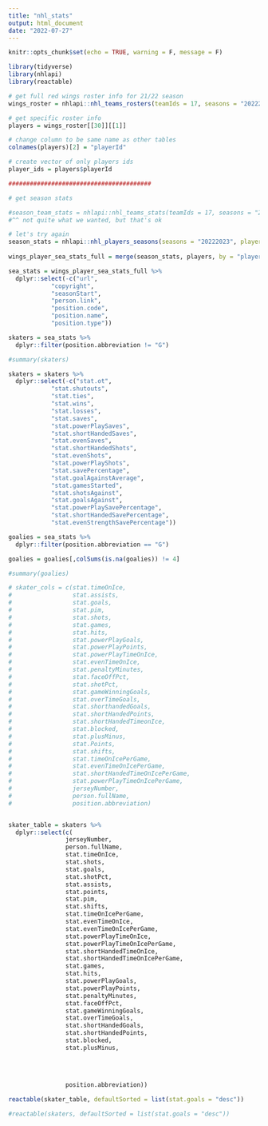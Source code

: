 ```yaml
---
title: "nhl_stats"
output: html_document
date: "2022-07-27"
---
```


```r
knitr::opts_chunk$set(echo = TRUE, warning = F, message = F)
```

```r
library(tidyverse)
library(nhlapi)
library(reactable)

```

```r
# get full red wings roster info for 21/22 season
wings_roster = nhlapi::nhl_teams_rosters(teamIds = 17, seasons = "20222023")

# get specific roster info
players = wings_roster[[30]][[1]]

# change column to be same name as other tables
colnames(players)[2] = "playerId"

# create vector of only players ids
player_ids = players$playerId

########################################

# get season stats

#season_team_stats = nhlapi::nhl_teams_stats(teamIds = 17, seasons = "20222023")
#^^ not quite what we wanted, but that's ok

# let's try again
season_stats = nhlapi::nhl_players_seasons(seasons = "20222023", playerIds = player_ids)
  
wings_player_sea_stats_full = merge(season_stats, players, by = "playerId")

sea_stats = wings_player_sea_stats_full %>% 
  dplyr::select(-c("url", 
            "copyright", 
            "seasonStart", 
            "person.link", 
            "position.code", 
            "position.name",
            "position.type"))

skaters = sea_stats %>% 
  dplyr::filter(position.abbreviation != "G")

#summary(skaters)

skaters = skaters %>% 
  dplyr::select(-c("stat.ot", 
            "stat.shutouts", 
            "stat.ties", 
            "stat.wins", 
            "stat.losses", 
            "stat.saves", 
            "stat.powerPlaySaves", 
            "stat.shortHandedSaves", 
            "stat.evenSaves", 
            "stat.shortHandedShots", 
            "stat.evenShots", 
            "stat.powerPlayShots", 
            "stat.savePercentage", 
            "stat.goalAgainstAverage", 
            "stat.gamesStarted", 
            "stat.shotsAgainst", 
            "stat.goalsAgainst", 
            "stat.powerPlaySavePercentage", 
            "stat.shortHandedSavePercentage", 
            "stat.evenStrengthSavePercentage"))

goalies = sea_stats %>% 
  dplyr::filter(position.abbreviation == "G")

goalies = goalies[,colSums(is.na(goalies)) != 4]

#summary(goalies)

```



```r
# skater_cols = c(stat.timeOnIce, 
#                 stat.assists, 
#                 stat.goals, 
#                 stat.pim, 
#                 stat.shots, 
#                 stat.games, 
#                 stat.hits, 
#                 stat.powerPlayGoals, 
#                 stat.powerPlayPoints,  
#                 stat.powerPlayTimeOnIce, 
#                 stat.evenTimeOnIce, 
#                 stat.penaltyMinutes, 
#                 stat.faceOffPct, 
#                 stat.shotPct, 
#                 stat.gameWinningGoals, 
#                 stat.overTimeGoals, 
#                 stat.shorthandedGoals, 
#                 stat.shortHandedPoints, 
#                 stat.shortHandedTimeonIce, 
#                 stat.blocked, 
#                 stat.plusMinus, 
#                 stat.Points, 
#                 stat.shifts, 
#                 stat.timeOnIcePerGame, 
#                 stat.evenTimeOnIcePerGame, 
#                 stat.shortHandedTimeOnIcePerGame,
#                 stat.powerPlayTimeOnIcePerGame, 
#                 jerseyNumber, 
#                 person.fullName, 
#                 position.abbreviation)


skater_table = skaters %>% 
  dplyr::select(c(
                jerseyNumber,
                person.fullName,
                stat.timeOnIce,
                stat.shots,
                stat.goals, 
                stat.shotPct, 
                stat.assists, 
                stat.points,  
                stat.pim, 
                stat.shifts,
                stat.timeOnIcePerGame, 
                stat.evenTimeOnIce,
                stat.evenTimeOnIcePerGame,   
                stat.powerPlayTimeOnIce,
                stat.powerPlayTimeOnIcePerGame,
                stat.shortHandedTimeOnIce,
                stat.shortHandedTimeOnIcePerGame, 
                stat.games, 
                stat.hits, 
                stat.powerPlayGoals, 
                stat.powerPlayPoints,
                stat.penaltyMinutes, 
                stat.faceOffPct,
                stat.gameWinningGoals, 
                stat.overTimeGoals, 
                stat.shortHandedGoals, 
                stat.shortHandedPoints, 
                stat.blocked, 
                stat.plusMinus, 
                
                
                
                  
                position.abbreviation))

reactable(skater_table, defaultSorted = list(stat.goals = "desc"))

#reactable(skaters, defaultSorted = list(stat.goals = "desc"))
```



































